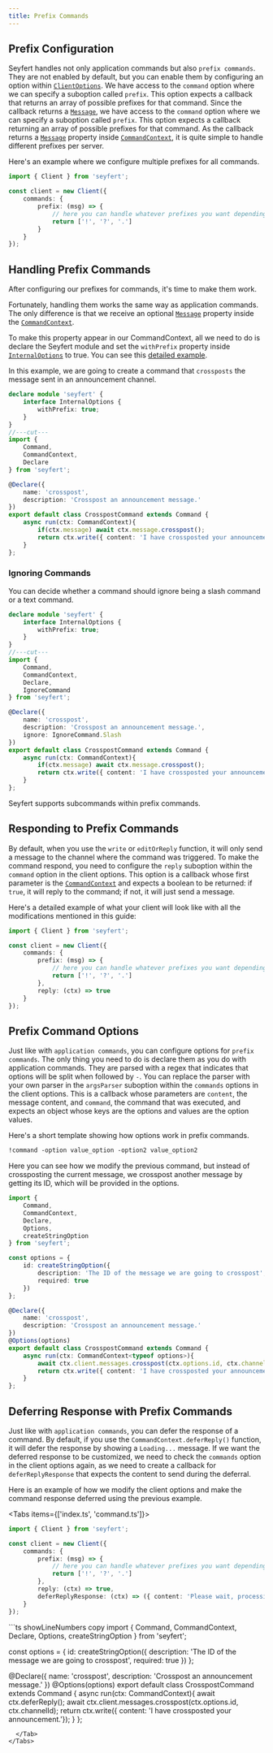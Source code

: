 ```yaml
---
title: Prefix Commands
---
```


## Prefix Configuration

Seyfert handles not only application commands but also `prefix commands`. They are not enabled by default, but you can enable them by configuring an option within [`ClientOptions`](https://github.com/tiramisulabs/seyfert/blob/455ed12b0ebcb3ddf55bc8b3274b0ce904becc62/src/client/client.ts#L230). We have access to the `command` option where we can specify a suboption called `prefix`. This option expects a callback that returns an array of possible prefixes for that command. Since the callback returns a [`Message`](https://github.com/tiramisulabs/seyfert/blob/455ed12b0ebcb3ddf55bc8b3274b0ce904becc62/src/structures/Message.ts#L123), we have access to the `command` option where we can specify a suboption called `prefix`. This option expects a callback returning an array of possible prefixes for that command. As the callback returns a [`Message`](https://github.com/tiramisulabs/seyfert/blob/455ed12b0ebcb3ddf55bc8b3274b0ce904becc62/src/structures/Message.ts#L123) property inside [`CommandContext`](https://github.com/tiramisulabs/seyfert/blob/455ed12b0ebcb3ddf55bc8b3274b0ce904becc62/src/commands/applications/chatcontext.ts#L24), it is quite simple to handle different prefixes per server.

Here's an example where we configure multiple prefixes for all commands.

```ts twoslash showLineNumbers copy ins={4-9} wrap
import { Client } from 'seyfert';

const client = new Client({
    commands: {
        prefix: (msg) => {
            // here you can handle whatever prefixes you want depending on the message data.
            return ['!', '?', '.']
        }
    }
});
```

## Handling Prefix Commands

After configuring our prefixes for commands, it's time to make them work.

Fortunately, handling them works the same way as application commands. The only difference is that we receive an optional [`Message`](https://github.com/tiramisulabs/seyfert/blob/455ed12b0ebcb3ddf55bc8b3274b0ce904becc62/src/structures/Message.ts#L123) property inside the [`CommandContext`](https://github.com/tiramisulabs/seyfert/blob/455ed12b0ebcb3ddf55bc8b3274b0ce904becc62/src/commands/applications/chatcontext.ts#L24).

To make this property appear in our CommandContext, all we need to do is declare the Seyfert module and set the `withPrefix` property inside [`InternalOptions`](https://github.com/tiramisulabs/seyfert/blob/455ed12b0ebcb3ddf55bc8b3274b0ce904becc62/src/commands/applications/shared.ts#L11) to true. You can see this [detailed example](/guides/declare-module#internal-options).

In this example, we are going to create a command that `crossposts` the message sent in an announcement channel.

```ts twoslash showLineNumbers copy
declare module 'seyfert' {
    interface InternalOptions {
        withPrefix: true;
    }
}
//---cut---
import { 
    Command,
    CommandContext,
    Declare
} from 'seyfert';

@Declare({
    name: 'crosspost',
    description: 'Crosspost an announcement message.'
})
export default class CrosspostCommand extends Command {
    async run(ctx: CommandContext){
        if(ctx.message) await ctx.message.crosspost();
        return ctx.write({ content: 'I have crossposted your announcement.'});
    }
};
```

### Ignoring Commands

You can decide whether a command should ignore being a slash command or a text command.

```ts twoslash showLineNumbers copy ins={5,11}
declare module 'seyfert' {
    interface InternalOptions {
        withPrefix: true;
    }
}
//---cut---
import { 
    Command,
    CommandContext,
    Declare,
    IgnoreCommand
} from 'seyfert';

@Declare({
    name: 'crosspost',
    description: 'Crosspost an announcement message.',
    ignore: IgnoreCommand.Slash
})
export default class CrosspostCommand extends Command {
    async run(ctx: CommandContext){
        if(ctx.message) await ctx.message.crosspost();
        return ctx.write({ content: 'I have crossposted your announcement.'});
    }
};
```

<Callout type="tip">
Seyfert supports subcommands within prefix commands.
</Callout>

## Responding to Prefix Commands

By default, when you use the `write` or `editOrReply` function, it will only send a message to the channel where the command was triggered. To make the command respond, you need to configure the `reply` suboption within the `command` option in the client options. This option is a callback whose first parameter is the [`CommandContext`](https://github.com/tiramisulabs/seyfert/blob/455ed12b0ebcb3ddf55bc8b3274b0ce904becc62/src/commands/applications/chatcontext.ts#L24) and expects a boolean to be returned: if `true`, it will reply to the command; if not, it will just send a message.

Here's a detailed example of what your client will look like with all the modifications mentioned in this guide:

```ts twoslash showLineNumbers copy ins={9} wrap
import { Client } from 'seyfert';

const client = new Client({
    commands: {
        prefix: (msg) => {
            // here you can handle whatever prefixes you want depending on the message data.
            return ['!', '?', '.']
        },
        reply: (ctx) => true
    }
});
```

## Prefix Command Options

Just like with `application commands`, you can configure options for `prefix commands`. The only thing you need to do is declare them as you do with application commands. They are parsed with a regex that indicates that options will be split when followed by `-`. You can replace the parser with your own parser in the `argsParser` suboption within the `commands` options in the client options. This is a callback whose parameters are `content`, the message content, and `command`, the command that was executed, and expects an object whose keys are the options and values are the option values.

Here's a short template showing how options work in prefix commands.

```txt hideLineNumbers title="Prefix Command Template"
!command -option value_option -option2 value_option2
```

Here you can see how we modify the previous command, but instead of crossposting the current message, we crosspost another message by getting its ID, which will be provided in the options.

```ts showLineNumbers copy
import { 
    Command,
    CommandContext,
    Declare,
    Options,
    createStringOption
} from 'seyfert';

const options = {
    id: createStringOption({
        description: 'The ID of the message we are going to crosspost',
        required: true
    })
};

@Declare({
    name: 'crosspost',
    description: 'Crosspost an announcement message.'
})
@Options(options)
export default class CrosspostCommand extends Command {
    async run(ctx: CommandContext<typeof options>){
        await ctx.client.messages.crosspost(ctx.options.id, ctx.channelId);
        return ctx.write({ content: 'I have crossposted your announcement.'});
    }
};
```

## Deferring Response with Prefix Commands

Just like with `application commands`, you can defer the response of a command. By default, if you use the `CommandContext.deferReply()` function, it will defer the response by showing a `Loading...` message. If we want the deferred response to be customized, we need to check the `commands` option in the client options again, as we need to create a callback for `deferReplyResponse` that expects the content to send during the deferral.

Here is an example of how we modify the client options and make the command response deferred using the previous example.

<Tabs items={['index.ts', 'command.ts']}>
  <Tab value="index.ts">
```ts twoslash showLineNumbers copy ins={10} wrap
import { Client } from 'seyfert';

const client = new Client({
    commands: {
        prefix: (msg) => {
            // here you can handle whatever prefixes you want depending on the message data.
            return ['!', '?', '.']
        },
        reply: (ctx) => true,
        deferReplyResponse: (ctx) => ({ content: 'Please wait, processing your request...' })
    }
});
```
  </Tab>
  <Tab value="command.ts">
```ts showLineNumbers copy
import { 
    Command,
    CommandContext,
    Declare,
    Options,
    createStringOption
} from 'seyfert';

const options = {
    id: createStringOption({
        description: 'The ID of the message we are going to crosspost',
        required: true
    })
};

@Declare({
    name: 'crosspost',
    description: 'Crosspost an announcement message.'
})
@Options(options)
export default class CrosspostCommand extends Command {
    async run(ctx: CommandContext<typeof options>){
        await ctx.deferReply();
        await ctx.client.messages.crosspost(ctx.options.id, ctx.channelId);
        return ctx.write({ content: 'I have crossposted your announcement.'});
    }
};
```
  </Tab>
</Tabs> 